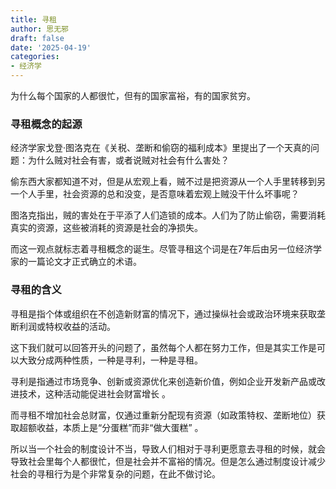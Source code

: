 ```yaml
---
title: 寻租
author: 思无邪
draft: false
date: '2025-04-19'
categories:
- 经济学
---
```

为什么每个国家的人都很忙，但有的国家富裕，有的国家贫穷。

### 寻租概念的起源
经济学家戈登·图洛克在《关税、垄断和偷窃的福利成本》里提出了一个天真的问题：为什么贼对社会有害，或者说贼对社会有什么害处？

偷东西大家都知道不对，但是从宏观上看，贼不过是把资源从一个人手里转移到另一个人手里，社会资源的总和没变，是否意味着宏观上贼没干什么坏事呢？

图洛克指出，贼的害处在于平添了人们造锁的成本。人们为了防止偷窃，需要消耗真实的资源，这些被消耗的资源是社会的净损失。

而这一观点就标志着寻租概念的诞生。尽管寻租这个词是在7年后由另一位经济学家的一篇论文才正式确立的术语。

### 寻租的含义
寻租是指个体或组织在不创造新财富的情况下，通过操纵社会或政治环境来获取垄断利润或特权收益的活动。

这下我们就可以回答开头的问题了，虽然每个人都在努力工作，但是其实工作是可以大致分成两种性质，一种是寻利，一种是寻租。

寻利是指通过市场竞争、创新或资源优化来创造新价值，例如企业开发新产品或改进技术，这种活动能促进社会财富增长 。

而寻租不增加社会总财富，仅通过重新分配现有资源（如政策特权、垄断地位）获取超额收益，本质上是“分蛋糕”而非“做大蛋糕” 。

所以当一个社会的制度设计不当，导致人们相对于寻利更愿意去寻租的时候，就会导致社会里每个人都很忙，但是社会并不富裕的情况。但是怎么通过制度设计减少社会的寻租行为是个非常复杂的问题，在此不做讨论。